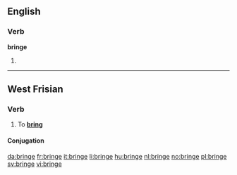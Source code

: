 ==English==

===Verb===
'''bringe'''

# {{obsolete spelling of|bring}}

----

==West Frisian==

===Verb===
{{infl|fy|verb}}

# To '''[[bring]]'''

====Conjugation====
{{fy-conj|bring|bringst|bringt|bringe|brocht|brochtest|brocht|brochten|bringende|bring|hawwe|brocht}}

[[da:bringe]]
[[fr:bringe]]
[[it:bringe]]
[[li:bringe]]
[[hu:bringe]]
[[nl:bringe]]
[[no:bringe]]
[[pl:bringe]]
[[sv:bringe]]
[[vi:bringe]]